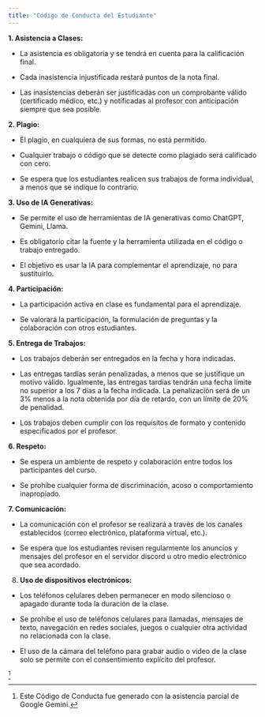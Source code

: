 ```yaml
---
title: "Código de Conducta del Estudiante" 
---
```


**1. Asistencia a Clases:**

-   La asistencia es obligatoria y se tendrá en cuenta para la calificación final.

-   Cada inasistencia injustificada restará puntos de la nota final.

-   Las inasistencias deberán ser justificadas con un comprobante válido (certificado médico, etc.) y notificadas al profesor con anticipación siempre que sea posible.

**2. Plagio:**

-   El plagio, en cualquiera de sus formas, no está permitido.

-   Cualquier trabajo o código que se detecte como plagiado será calificado con cero.

-   Se espera que los estudiantes realicen sus trabajos de forma individual, a menos que se indique lo contrario.

**3. Uso de IA Generativas:**

-   Se permite el uso de herramientas de IA generativas como ChatGPT, Gemini, Llama.

-   Es obligatorio citar la fuente y la herramienta utilizada en el código o trabajo entregado.

-   El objetivo es usar la IA para complementar el aprendizaje, no para sustituirlo.

**4. Participación:**

-   La participación activa en clase es fundamental para el aprendizaje.

-   Se valorará la participación, la formulación de preguntas y la colaboración con otros estudiantes.

**5. Entrega de Trabajos:**

-   Los trabajos deberán ser entregados en la fecha y hora indicadas.

-   Las entregas tardías serán penalizadas, a menos que se justifique un motivo válido. Igualmente, las entregas tardías tendrán una fecha límite no superior a los 7 días a la fecha indicada. La penalización será de un 3% menos a la nota obtenida por día de retardo, con un límite de 20% de penalidad.

-   Los trabajos deben cumplir con los requisitos de formato y contenido especificados por el profesor.

**6. Respeto:**

-   Se espera un ambiente de respeto y colaboración entre todos los participantes del curso.

-   Se prohíbe cualquier forma de discriminación, acoso o comportamiento inapropiado.

**7. Comunicación:**

-   La comunicación con el profesor se realizará a través de los canales establecidos (correo electrónico, plataforma virtual, etc.).

-   Se espera que los estudiantes revisen regularmente los anuncios y mensajes del profesor en el servidor discord u otro medio electrónico que sea acordado.

8.  **Uso de dispositivos electrónicos:** 

-   Los teléfonos celulares deben permanecer en modo silencioso o apagado durante toda la duración de la clase.

-   Se prohíbe el uso de teléfonos celulares para llamadas, mensajes de texto, navegación en redes sociales, juegos o cualquier otra actividad no relacionada con la clase.

-   El uso de la cámara del teléfono para grabar audio o video de la clase solo se permite con el consentimiento explícito del profesor.

[^1]

[^1]: Este Código de Conducta fue generado con la asistencia parcial de Google Gemini.
